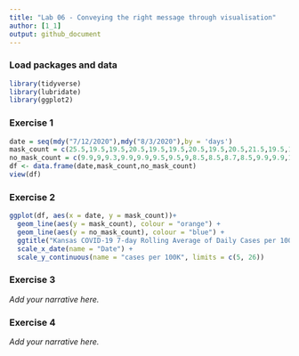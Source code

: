```yaml
---
title: "Lab 06 - Conveying the right message through visualisation"
author: [1_1]
output: github_document
---
```


### Load packages and data

```r
library(tidyverse) 
library(lubridate)
library(ggplot2)
```


### Exercise 1

```r
date = seq(mdy("7/12/2020"),mdy("8/3/2020"),by = 'days')
mask_count = c(25.5,19.5,19.5,20.5,19.5,19.5,20.5,19.5,20.5,21.5,19.5,19.5,20.5,19,19.5,17,16.4,16.5,16.6,16,16.1,15.8,15.9)
no_mask_count = c(9.9,9,9.3,9.9,9.9,9.5,9.5,9,8.5,8.5,8.7,8.5,9.9,9.9,10.1,9.5,9.5,9.6,10,8.9,9,8.9,9.1)
df <- data.frame(date,mask_count,no_mask_count)
view(df)
```


### Exercise 2

```r
ggplot(df, aes(x = date, y = mask_count))+
  geom_line(aes(y = mask_count), colour = "orange") +
  geom_line(aes(y = no_mask_count), colour = "blue") +
  ggtitle("Kansas COVID-19 7-day Rolling Average of Daily Cases per 100K") +
  scale_x_date(name = "Date") +
  scale_y_continuous(name = "cases per 100K", limits = c(5, 26))

```


### Exercise 3

*Add your narrative here.*


### Exercise 4

*Add your narrative here.*
